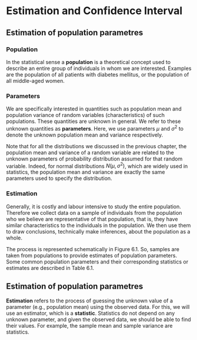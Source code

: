 # Estimation and Confidence Interval {#sec-estimation}


## Estimation of population parametres


### Population

In the statistical sense a **population** is a theoretical concept used to describe an entire group of individuals in whom we are interested. Examples are the population of all patients with diabetes mellitus, or the population of all middle-aged women.



### Parameters

We are specifically interested in quantities such as population mean and population variance of random variables (characteristics) of such populations. These quantities are unknown in general. We refer to these unknown quantities as **parameters**. Here, we use parameters $μ$ and $σ^2$ to denote the unknown population mean and variance respectively.

Note that for all the distributions we discussed in the previous chapter, the population mean and variance of a random variable are related to the unknown parameters of probability distribution assumed for that random variable. Indeed, for normal distributions $N(μ,σ^2)$, which are widely used in statistics, the population mean and variance are exactly the same parameters used to specify the distribution.


### Estimation

Generally, it is costly and labour intensive to study the entire population. Therefore we collect data on a sample of individuals from the population who we believe are representative of that population, that is, they have similar characteristics to the individuals in the population. We then use them to draw conclusions, technically make inferences, about the population as a whole.


The process is represented schematically in Figure 6.1. So, samples are taken from populations to provide estimates of population parameters. Some common population parameters and their corresponding statistics or estimates are described in Table 6.1.



::: {.callout-tip icon="false"}
## Estimation of population parametres

**Estimation** refers to the process of guessing the unknown value of a parameter (e.g., population mean) using the observed data. For this, we will use an estimator, which is a **statistic**.  Statistics do not depend on any unknown parameter, and given the observed data, we should be able to find their values. For example, the sample mean and sample variance are statistics.

:::








